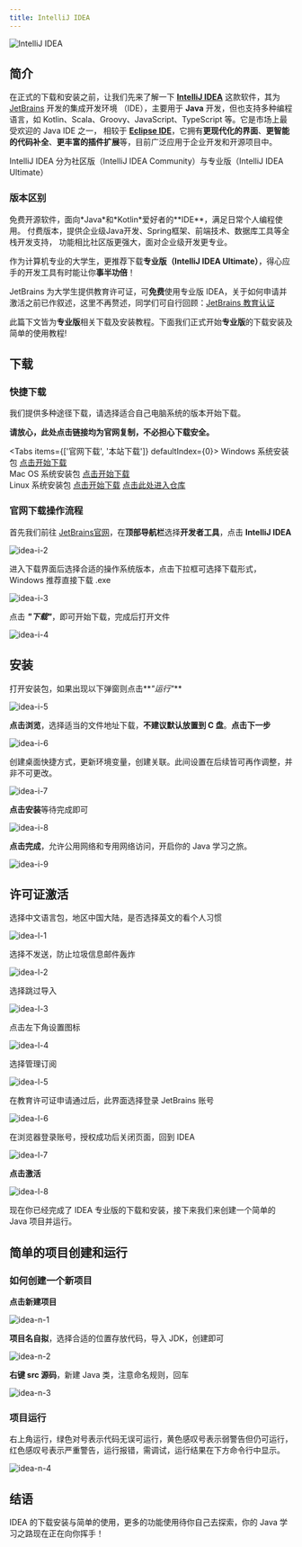 ```yaml
---
title: IntelliJ IDEA
---
```


![IntelliJ IDEA](images/idea/idea-i-1.png)

## 简介

在正式的下载和安装之前，让我们先来了解一下 [**IntelliJ IDEA**](https://www.jetbrains.com/zh-cn/idea/) 这款软件，其为 [JetBrains](https://www.jetbrains.com/zh-cn/)
开发的集成开发环境 （IDE），主要用于 **Java** 开发，但也支持多种编程语言，如 Kotlin、Scala、Groovy、JavaScript、TypeScript 等。它是市场上最受欢迎的 Java IDE 之一，
相较于 [**Eclipse IDE**](https://www.eclipse.org/ide/)，它拥有**更现代化的界面**、**更智能的代码补全**、**更丰富的插件扩展**等，目前广泛应用于企业开发和开源项目中。

IntelliJ IDEA 分为社区版（IntelliJ IDEA Community）与专业版（IntelliJ IDEA Ultimate）

### 版本区别

<Accordions type="single">
  <Accordion title="社区版 (Community Edition)">
    免费开源软件，面向*Java*和*Kotlin*爱好者的**IDE**，满足日常个人编程使用。
  </Accordion>
  
  <Accordion title="专业版 (Ultimate Edition)">
    付费版本，提供企业级Java开发、Spring框架、前端技术、数据库工具等全栈开发支持，
    功能相比社区版更强大，面对企业级开发更专业。
  </Accordion>
</Accordions>

作为计算机专业的大学生，更推荐下载**专业版（IntelliJ IDEA Ultimate）**，得心应手的开发工具有时能让你**事半功倍**！

JetBrains 为大学生提供教育许可证，可**免费**使用专业版 IDEA，关于如何申请并激活之前已作叙述，这里不再赘述，同学们可自行回顾：[JetBrains 教育认证](/docs/environment/java/jetbrains)

此篇下文皆为**专业版**相关下载及安装教程。下面我们正式开始**专业版**的下载安装及简单的使用教程!

## 下载

### 快捷下载

我们提供多种途径下载，请选择适合自己电脑系统的版本开始下载。

**请放心，此处点击链接均为官网复制，不必担心下载安全。**

<Tabs items={['官网下载', '本站下载']} defaultIndex={0}>
  <Tab value="官网下载">
    Windows 系统安装包 [点击开始下载](https://www.jetbrains.com/zh-cn/idea/download/download-thanks.html?platform=windows)  
    Mac OS 系统安装包 [点击开始下载](https://www.jetbrains.com/zh-cn/idea/download/download-thanks.html?platform=macM1)  
    Linux 系统安装包 [点击开始下载](https://www.jetbrains.com/zh-cn/idea/download/download-thanks.html?platform=linux)
  </Tab>
  <Tab value="本站下载">[点击此处进入仓库](/mirror)</Tab>
</Tabs>

### 官网下载操作流程

首先我们前往 [JetBrains官网](https://www.jetbrains.com/zh-cn/)，在**顶部导航栏**选择**开发者工具**，点击 **IntelliJ IDEA**

![idea-i-2](images/idea/idea-i-2.png)

进入下载界面后选择合适的操作系统版本，点击下拉框可选择下载形式，Windows 推荐直接下载 .exe

![idea-i-3](images/idea/idea-i-3.png)

点击 **_"下载"_**，即可开始下载，完成后打开文件

![idea-i-4](images/idea/idea-i-4.png)

## 安装

打开安装包，如果出现以下弹窗则点击**_"运行"_**

![idea-i-5](images/idea/idea-i-5.png)

**点击浏览**，选择适当的文件地址下载，**不建议默认放置到 C 盘**。**点击下一步**

![idea-i-6](images/idea/idea-i-6.png)

创建桌面快捷方式，更新环境变量，创建关联。此间设置在后续皆可再作调整，并非不可更改。

![idea-i-7](images/idea/idea-i-7.png)

**点击安装**等待完成即可

![idea-i-8](images/idea/idea-i-8.png)

**点击完成**，允许公用网络和专用网络访问，开启你的 Java 学习之旅。

![idea-i-9](images/idea/idea-i-9.png)

## 许可证激活

选择中文语言包，地区中国大陆，是否选择英文的看个人习惯

![idea-l-1](images/idea/idea-l-1.png)

选择不发送，防止垃圾信息邮件轰炸

![idea-l-2](images/idea/idea-l-2.png)

选择跳过导入

![idea-l-3](images/idea/idea-l-3.png)

点击左下角设置图标

![idea-l-4](images/idea/idea-l-4.png)

选择管理订阅

![idea-l-5](images/idea/idea-l-5.png)

在教育许可证申请通过后，此界面选择登录 JetBrains 账号

![idea-l-6](images/idea/idea-l-6.png)

在浏览器登录账号，授权成功后关闭页面，回到 IDEA

![idea-l-7](images/idea/idea-l-7.png)

**点击激活**

![idea-l-8](images/idea/idea-l-8.png)

现在你已经完成了 IDEA 专业版的下载和安装，接下来我们来创建一个简单的 Java 项目并运行。

## 简单的项目创建和运行

### 如何创建一个新项目

**点击新建项目**

![idea-n-1](images/idea/idea-n-1.png)

**项目名自拟**，选择合适的位置存放代码，导入 JDK，创建即可

![idea-n-2](images/idea/idea-n-2.png)

**右键 src 源码**，新建 Java 类，注意命名规则，回车

![idea-n-3](images/idea/idea-n-3.png)

### 项目运行

右上角运行，绿色对号表示代码无误可运行，黄色感叹号表示弱警告但仍可运行，红色感叹号表示严重警告，运行报错，需调试，运行结果在下方命令行中显示。

![idea-n-4](images/idea/idea-n-4.png)

## 结语

IDEA 的下载安装与简单的使用，更多的功能使用待你自己去探索，你的 Java 学习之路现在正在向你挥手！
